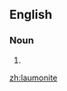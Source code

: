 ==English==

===Noun===
{{en-noun|-}}

# {{alternative spelling of|[[laumontite]]}}

[[zh:laumonite]]